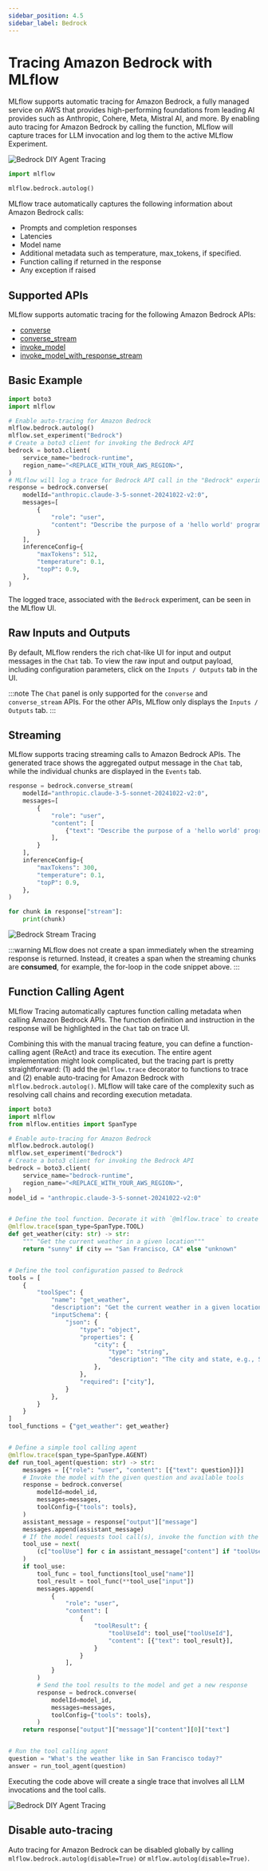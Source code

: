 ```yaml
---
sidebar_position: 4.5
sidebar_label: Bedrock
---
```



# Tracing Amazon Bedrock with MLflow

MLflow supports automatic tracing for Amazon Bedrock, a fully managed service on AWS that provides high-performing
foundations from leading AI provides such as Anthropic, Cohere, Meta, Mistral AI, and more. By enabling auto tracing
for Amazon Bedrock by calling the <APILink fn="mlflow.bedrock.autolog" /> function, MLflow will capture traces for LLM invocation
and log them to the active MLflow Experiment.

![Bedrock DIY Agent Tracing](/images/llms/tracing/bedrock-tracing-agent.png)

```python
import mlflow

mlflow.bedrock.autolog()
```

MLflow trace automatically captures the following information about Amazon Bedrock calls:

- Prompts and completion responses
- Latencies
- Model name
- Additional metadata such as temperature, max_tokens, if specified.
- Function calling if returned in the response
- Any exception if raised

## Supported APIs

MLflow supports automatic tracing for the following Amazon Bedrock APIs:

- [converse](https://boto3.amazonaws.com/v1/documentation/api/latest/reference/services/bedrock-runtime/client/converse.html)
- [converse_stream](https://boto3.amazonaws.com/v1/documentation/api/latest/reference/services/bedrock-runtime/client/converse_stream.html)
- [invoke_model](https://boto3.amazonaws.com/v1/documentation/api/latest/reference/services/bedrock-runtime/client/invoke_model.html)
- [invoke_model_with_response_stream](https://boto3.amazonaws.com/v1/documentation/api/latest/reference/services/bedrock-runtime/client/invoke_model_stream.html)

## Basic Example

```python
import boto3
import mlflow

# Enable auto-tracing for Amazon Bedrock
mlflow.bedrock.autolog()
mlflow.set_experiment("Bedrock")
# Create a boto3 client for invoking the Bedrock API
bedrock = boto3.client(
    service_name="bedrock-runtime",
    region_name="<REPLACE_WITH_YOUR_AWS_REGION>",
)
# MLflow will log a trace for Bedrock API call in the "Bedrock" experiment created above
response = bedrock.converse(
    modelId="anthropic.claude-3-5-sonnet-20241022-v2:0",
    messages=[
        {
            "role": "user",
            "content": "Describe the purpose of a 'hello world' program in one line.",
        }
    ],
    inferenceConfig={
        "maxTokens": 512,
        "temperature": 0.1,
        "topP": 0.9,
    },
)
```

The logged trace, associated with the `Bedrock` experiment, can be seen in the MLflow UI.

## Raw Inputs and Outputs

By default, MLflow renders the rich chat-like UI for input and output messages in the `Chat` tab. To view the raw input and output payload, including configuration parameters, click on the `Inputs / Outputs` tab in the UI.

:::note
The `Chat` panel is only supported for the `converse` and `converse_stream` APIs. For the other APIs, MLflow only displays the `Inputs / Outputs` tab.
:::

## Streaming

MLflow supports tracing streaming calls to Amazon Bedrock APIs. The generated trace shows the aggregated output message in the `Chat` tab, while the individual chunks are displayed in the `Events` tab.

```python
response = bedrock.converse_stream(
    modelId="anthropic.claude-3-5-sonnet-20241022-v2:0",
    messages=[
        {
            "role": "user",
            "content": [
                {"text": "Describe the purpose of a 'hello world' program in one line."}
            ],
        }
    ],
    inferenceConfig={
        "maxTokens": 300,
        "temperature": 0.1,
        "topP": 0.9,
    },
)

for chunk in response["stream"]:
    print(chunk)
```

![Bedrock Stream Tracing](/images/llms/tracing/bedrock-tracing-stream.png)

:::warning
MLflow does not create a span immediately when the streaming response is returned. Instead, it creates a span when the streaming chunks are **consumed**, for example, the for-loop in the code snippet above.
:::

## Function Calling Agent

MLflow Tracing automatically captures function calling metadata when calling Amazon Bedrock APIs. The function definition and instruction in the response will be highlighted in the `Chat` tab on trace UI.

Combining this with the manual tracing feature, you can define a function-calling agent (ReAct) and trace its execution. The entire agent implementation might look complicated, but the tracing part is pretty straightforward: (1) add the `@mlflow.trace` decorator to functions to trace and (2) enable auto-tracing for Amazon Bedrock with `mlflow.bedrock.autolog()`. MLflow will take care of the complexity such as resolving call chains and recording execution metadata.

```python
import boto3
import mlflow
from mlflow.entities import SpanType

# Enable auto-tracing for Amazon Bedrock
mlflow.bedrock.autolog()
mlflow.set_experiment("Bedrock")
# Create a boto3 client for invoking the Bedrock API
bedrock = boto3.client(
    service_name="bedrock-runtime",
    region_name="<REPLACE_WITH_YOUR_AWS_REGION>",
)
model_id = "anthropic.claude-3-5-sonnet-20241022-v2:0"


# Define the tool function. Decorate it with `@mlflow.trace` to create a span for its execution.
@mlflow.trace(span_type=SpanType.TOOL)
def get_weather(city: str) -> str:
    """ "Get the current weather in a given location"""
    return "sunny" if city == "San Francisco, CA" else "unknown"


# Define the tool configuration passed to Bedrock
tools = [
    {
        "toolSpec": {
            "name": "get_weather",
            "description": "Get the current weather in a given location",
            "inputSchema": {
                "json": {
                    "type": "object",
                    "properties": {
                        "city": {
                            "type": "string",
                            "description": "The city and state, e.g., San Francisco, CA",
                        },
                    },
                    "required": ["city"],
                }
            },
        }
    }
]
tool_functions = {"get_weather": get_weather}


# Define a simple tool calling agent
@mlflow.trace(span_type=SpanType.AGENT)
def run_tool_agent(question: str) -> str:
    messages = [{"role": "user", "content": [{"text": question}]}]
    # Invoke the model with the given question and available tools
    response = bedrock.converse(
        modelId=model_id,
        messages=messages,
        toolConfig={"tools": tools},
    )
    assistant_message = response["output"]["message"]
    messages.append(assistant_message)
    # If the model requests tool call(s), invoke the function with the specified arguments
    tool_use = next(
        (c["toolUse"] for c in assistant_message["content"] if "toolUse" in c), None
    )
    if tool_use:
        tool_func = tool_functions[tool_use["name"]]
        tool_result = tool_func(**tool_use["input"])
        messages.append(
            {
                "role": "user",
                "content": [
                    {
                        "toolResult": {
                            "toolUseId": tool_use["toolUseId"],
                            "content": [{"text": tool_result}],
                        }
                    }
                ],
            }
        )
        # Send the tool results to the model and get a new response
        response = bedrock.converse(
            modelId=model_id,
            messages=messages,
            toolConfig={"tools": tools},
        )
    return response["output"]["message"]["content"][0]["text"]


# Run the tool calling agent
question = "What's the weather like in San Francisco today?"
answer = run_tool_agent(question)
```

Executing the code above will create a single trace that involves all LLM invocations and the tool calls.

![Bedrock DIY Agent Tracing](/images/llms/tracing/bedrock-tracing-agent.png)

## Disable auto-tracing

Auto tracing for Amazon Bedrock can be disabled globally by calling `mlflow.bedrock.autolog(disable=True)` or `mlflow.autolog(disable=True)`.
